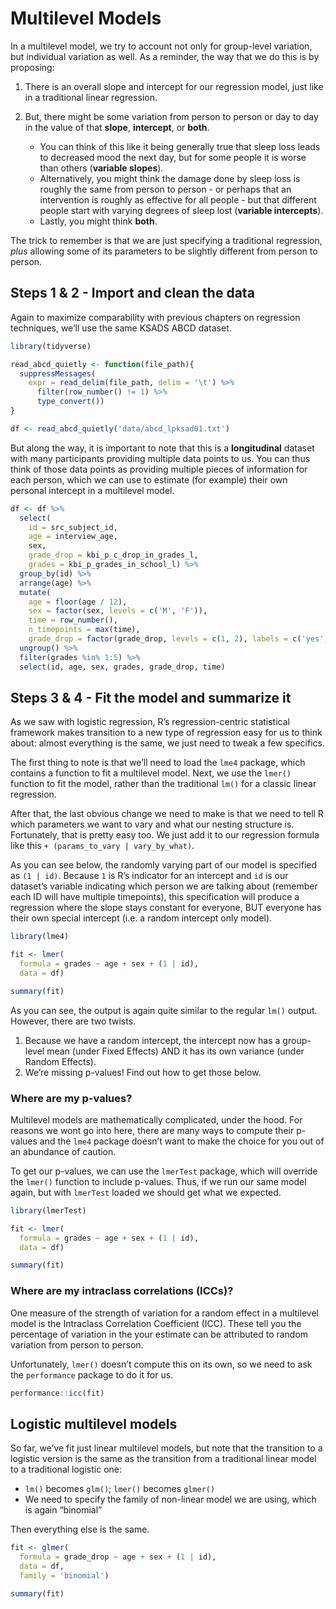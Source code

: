 # Multilevel Models

In a multilevel model, we try to account not only for group-level variation, but individual variation as well. As a reminder, the way that we do this is by proposing:

1. There is an overall slope and intercept for our regression model, just like in a traditional linear regression.

2. But, there might be some variation from person to person or day to day in the value of that **slope**, **intercept**, or **both**.

    - You can think of this like it being generally true that sleep loss leads to decreased mood the next day, but for some people it is worse than others (**variable slopes**). 
    - Alternatively, you might think the damage done by sleep loss is roughly the same from person to person - or perhaps that an intervention is roughly as effective for all people - but that different people start with varying degrees of sleep lost (**variable intercepts**).
    - Lastly, you might think **both**.
    
The trick to remember is that we are just specifying a traditional regression, *plus* allowing some of its parameters to be slightly different from person to person.

## Steps 1 & 2 - Import and clean the data

Again to maximize comparability with previous chapters on regression techniques, we'll use the same KSADS ABCD dataset.
    

```r
library(tidyverse)

read_abcd_quietly <- function(file_path){
  suppressMessages(
    expr = read_delim(file_path, delim = '\t') %>% 
      filter(row_number() != 1) %>% 
      type_convert())
}

df <- read_abcd_quietly('data/abcd_lpksad01.txt')
```

But along the way, it is important to note that this is a **longitudinal** dataset with many participants providing multiple data points to us. You can thus think of those data points as providing multiple pieces of information for each person, which we can use to estimate (for example) their own personal intercept in a multilevel model.

```r
df <- df %>% 
  select(
    id = src_subject_id, 
    age = interview_age,
    sex, 
    grade_drop = kbi_p_c_drop_in_grades_l,
    grades = kbi_p_grades_in_school_l) %>% 
  group_by(id) %>% 
  arrange(age) %>% 
  mutate(
    age = floor(age / 12),
    sex = factor(sex, levels = c('M', 'F')),
    time = row_number(),
    n_timepoints = max(time),
    grade_drop = factor(grade_drop, levels = c(1, 2), labels = c('yes', 'no'))) %>%
  ungroup() %>% 
  filter(grades %in% 1:5) %>% 
  select(id, age, sex, grades, grade_drop, time)
```

## Steps 3 & 4 - Fit the model and summarize it

As we saw with logistic regression, R's regression-centric statistical framework makes transition to a new type of regression easy for us to think about: almost everything is the same, we just need to tweak a few specifics.

The first thing to note is that we'll need to load the `lme4` package, which contains a function to fit a multilevel model. Next, we use the `lmer()` function to fit the model, rather than the traditional `lm()` for a classic linear regression.

After that, the last obvious change we need to make is that we need to tell R which parameters we want to vary and what our nesting structure is. Fortunately, that is pretty easy too. We just add it to our regression formula like this `+ (params_to_vary | vary_by_what)`. 

As you can see below, the randomly varying part of our model is specified as `(1 | id)`. Because `1` is R's indicator for an intercept and `id` is our dataset's variable indicating which person we are talking about (remember each ID will have multiple timepoints), this specification will produce a regression where the slope stays constant for everyone, BUT everyone has their own special intercept (i.e. a random intercept only model).

```r
library(lme4)

fit <- lmer(
  formula = grades ~ age + sex + (1 | id),
  data = df)

summary(fit)
```
As you can see, the output is again quite similar to the regular `lm()` output. However, there are two twists.

1. Because we have a random intercept, the intercept now has a group-level mean (under Fixed Effects) AND it has its own variance (under Random Effects).
2. We're missing p-values! Find out how to get those below.

### Where are my p-values?

Multilevel models are mathematically complicated, under the hood. For reasons we wont go into here, there are many ways to compute their p-values and the `lme4` package doesn't want to make the choice for you out of an abundance of caution.

To get our p-values, we can use the `lmerTest` package, which will override the `lmer()` function to include p-values. Thus, if we run our same model again, but with `lmerTest` loaded we should get what we expected.

```r
library(lmerTest)

fit <- lmer(
  formula = grades ~ age + sex + (1 | id),
  data = df)

summary(fit)
```

### Where are my intraclass correlations (ICCs)?

One measure of the strength of variation for a random effect in a multilevel model is the Intraclass Correlation Coefficient (ICC). These tell you the percentage of variation in the your estimate can be attributed to random variation from person to person.

Unfortunately, `lmer()` doesn't compute this on its own, so we need to ask the `performance` package to do it for us.

```r
performance::icc(fit)
```


## Logistic multilevel models

So far, we've fit just linear multilevel models, but note that the transition to a logistic version is the same as the transition from a traditional linear model to a traditional logistic one:

- `lm()` becomes `glm()`; `lmer()` becomes `glmer()`
- We need to specify the family of non-linear model we are using, which is again "binomial"

Then everything else is the same.

```r
fit <- glmer(
  formula = grade_drop ~ age + sex + (1 | id),
  data = df,
  family = 'binomial')

summary(fit)
```
